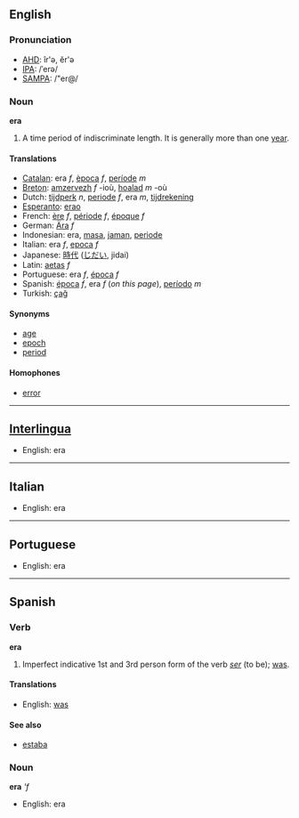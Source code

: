 ==English==
===Pronunciation===
*[[w:AHD|AHD]]: îr'ə, ĕr'ə
*[[w:IPA|IPA]]: /ˈerə/
*[[w:SAMPA|SAMPA]]: /"er@/

=== Noun ===
'''era'''
# A time period of indiscriminate length.  It is generally more than one [[year]].

==== Translations ====
*[[Catalan]]: era ''f'', [[època]] ''f'', [[període]] ''m''
*[[Breton]]: [[amzervezh]] ''f'' -ioù, [[hoalad]] ''m'' -où
*Dutch: [[tijdperk]] ''n'', [[periode]] ''f'', era ''m'', [[tijdrekening]]
*[[Esperanto]]: [[erao]]
*French: [[ère]] ''f'', [[période]] ''f'', [[époque]] ''f''
*German: [[Ära]] ''f''
*Indonesian: era, [[masa]], [[jaman]], [[periode]]
*Italian: era ''f'', [[epoca]] ''f''
*Japanese: [[時代]] ([[じだい]], jidai)
*Latin: [[aetas]] ''f''
*Portuguese: era ''f'', [[época]] ''f''
*Spanish: [[época]] ''f'', era ''f'' (''on this page''), [[período]] ''m''
*Turkish: [[çağ]]

==== Synonyms ====
*[[age]]
*[[epoch]]
*[[period]]

==== Homophones ====
*[[error]]

----
==[[Interlingua]]==
*English: era

----
==Italian==
*English: era

----
==Portuguese==
*English: era

----
==Spanish==
===Verb===
'''era'''
# Imperfect indicative 1st and 3rd person form of the verb ''[[ser]]'' (to be); [[was]].
====Translations====
*English: [[was]]
====See also====
*[[estaba]]

===Noun===
'''era''' '''f''
*English: era